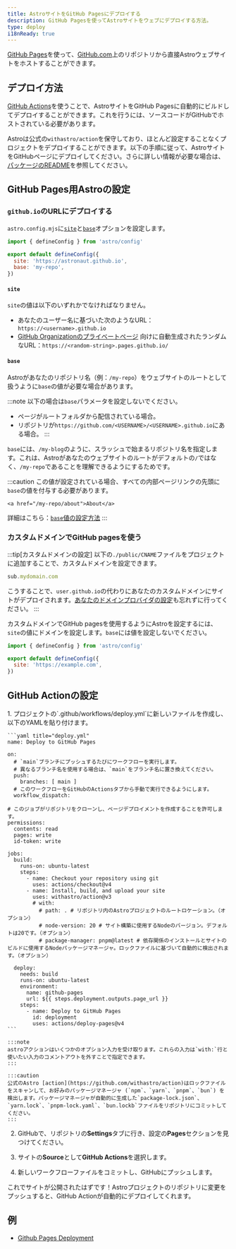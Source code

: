 ```yaml
---
title: AstroサイトをGitHub Pagesにデプロイする
description: GitHub Pagesを使ってAstroサイトをウェブにデプロイする方法。
type: deploy
i18nReady: true
---
```


[GitHub Pages](https://pages.github.com/)を使って、[GitHub.com](https://github.com/)上のリポジトリから直接Astroウェブサイトをホストすることができます。

## デプロイ方法

[GitHub Actions](https://github.com/features/actions)を使うことで、AstroサイトをGitHub Pagesに自動的にビルドしてデプロイすることができます。これを行うには、ソースコードがGitHubでホストされている必要があります。

Astroは公式の`withastro/action`を保守しており、ほとんど設定することなくプロジェクトをデプロイすることができます。以下の手順に従って、AstroサイトをGitHubページにデプロイしてください。さらに詳しい情報が必要な場合は、[パッケージのREADME](https://github.com/withastro/action)を参照してください。

## GitHub Pages用Astroの設定

### `github.io`のURLにデプロイする

`astro.config.mjs`に[`site`](/ja/reference/configuration-reference/#site)と[`base`](/ja/reference/configuration-reference/#base)オプションを設定します。

```js title="astro.config.mjs" ins={4-5}
import { defineConfig } from 'astro/config'

export default defineConfig({
  site: 'https://astronaut.github.io',
  base: 'my-repo',
})
```

#### `site`

`site`の値は以下のいずれかでなければなりません。

- あなたのユーザー名に基づいた次のようなURL：`https://<username>.github.io`
- [GitHub Organizationのプライベートページ](https://docs.github.com/ja/enterprise-cloud@latest/pages/getting-started-with-github-pages/changing-the-visibility-of-your-github-pages-site) 向けに自動生成されたランダムなURL：`https://<random-string>.pages.github.io/`

#### `base`

Astroがあなたのリポジトリ名（例：`/my-repo`）をウェブサイトのルートとして扱うように`base`の値が必要な場合があります。

:::note
以下の場合は`base`パラメータを設定しないでください。

- ページがルートフォルダから配信されている場合。
- リポジトリが`https://github.com/<USERNAME>/<USERNAME>.github.io`にある場合。
:::

`base`には、`/my-blog`のように、スラッシュで始まるリポジトリ名を指定します。これは、Astroがあなたのウェブサイトのルートがデフォルトの`/`ではなく、`/my-repo`であることを理解できるようにするためです。

:::caution
この値が設定されている場合、すべての内部ページリンクの先頭に`base`の値を付与する必要があります。

```astro ins="/my-repo"
<a href="/my-repo/about">About</a>
```

詳細はこちら：[`base`値の設定方法](/ja/reference/configuration-reference/#base)
:::

### カスタムドメインでGitHub pagesを使う

:::tip[カスタムドメインの設定]
以下の`./public/CNAME`ファイルをプロジェクトに追加することで、カスタムドメインを設定できます。

```js title="public/CNAME"
sub.mydomain.com
```

こうすることで、`user.github.io`の代わりにあなたのカスタムドメインにサイトがデプロイされます。[あなたのドメインプロバイダの設定](https://docs.github.com/ja/pages/configuring-a-custom-domain-for-your-github-pages-site/managing-a-custom-domain-for-your-github-pages-site#configuring-a-subdomain)も忘れずに行ってください。
:::

カスタムドメインでGitHub pagesを使用するようにAstroを設定するには、`site`の値にドメインを設定します。`base`には値を設定しないでください。

```js title="astro.config.mjs" ins={4}
import { defineConfig } from 'astro/config'

export default defineConfig({
  site: 'https://example.com',
})
```

## GitHub Actionの設定

<Steps>
1. プロジェクトの`.github/workflows/deploy.yml`に新しいファイルを作成し、以下のYAMLを貼り付けます。

    ```yaml title="deploy.yml"
    name: Deploy to GitHub Pages

    on:
      # `main`ブランチにプッシュするたびにワークフローを実行します。
      # 異なるブランチ名を使用する場合は、`main`をブランチ名に置き換えてください。
      push:
        branches: [ main ]
      # このワークフローをGitHubのActionsタブから手動で実行できるようにします。
      workflow_dispatch:

    # このジョブがリポジトリをクローンし、ページデプロイメントを作成することを許可します。
    permissions:
      contents: read
      pages: write
      id-token: write

    jobs:
      build:
        runs-on: ubuntu-latest
        steps:
          - name: Checkout your repository using git
            uses: actions/checkout@v4
          - name: Install, build, and upload your site
            uses: withastro/action@v3
            # with:
              # path: . # リポジトリ内のAstroプロジェクトのルートロケーション。（オプション）
              # node-version: 20 # サイト構築に使用するNodeのバージョン。デフォルトは20です。（オプション）
              # package-manager: pnpm@latest # 依存関係のインストールとサイトのビルドに使用するNodeパッケージマネージャ。ロックファイルに基づいて自動的に検出されます。（オプション）

      deploy:
        needs: build
        runs-on: ubuntu-latest
        environment:
          name: github-pages
          url: ${{ steps.deployment.outputs.page_url }}
        steps:
          - name: Deploy to GitHub Pages
            id: deployment
            uses: actions/deploy-pages@v4
    ```

    :::note
    astroアクションはいくつかのオプション入力を受け取ります。これらの入力は`with:`行と使いたい入力のコメントアウトを外すことで指定できます。
    :::

    :::caution
    公式のAstro [action](https://github.com/withastro/action)はロックファイルをスキャンして、お好みのパッケージマネージャ (`npm`、`yarn`、`pnpm`、`bun`) を検出します。パッケージマネージャが自動的に生成した`package-lock.json`、`yarn.lock`、`pnpm-lock.yaml`、`bun.lockb`ファイルをリポジトリにコミットしてください。
    :::

2. GitHubで、リポジトリの**Settings**タブに行き、設定の**Pages**セクションを見つけてください。

3. サイトの**Source**として**GitHub Actions**を選択します。

4. 新しいワークフローファイルをコミットし、GitHubにプッシュします。
</Steps>

これでサイトが公開されたはずです！Astroプロジェクトのリポジトリに変更をプッシュすると、GitHub Actionが自動的にデプロイしてくれます。

## 例

- [Github Pages Deployment](https://github.com/hkbertoson/github-pages)
